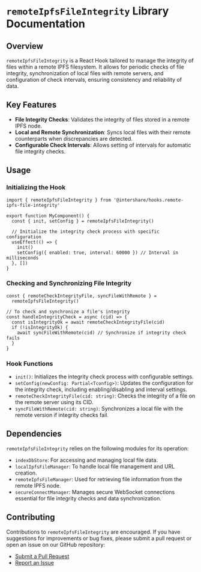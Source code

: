 # `remoteIpfsFileIntegrity` Library Documentation

## Overview

`remoteIpfsFileIntegrity` is a React Hook tailored to manage the integrity of files within a remote IPFS filesystem. It allows for periodic checks of file integrity, synchronization of local files with remote servers, and configuration of check intervals, ensuring consistency and reliability of data.

## Key Features

- **File Integrity Checks**: Validates the integrity of files stored in a remote IPFS node.
- **Local and Remote Synchronization**: Syncs local files with their remote counterparts when discrepancies are detected.
- **Configurable Check Intervals**: Allows setting of intervals for automatic file integrity checks.

## Usage

### Initializing the Hook

```tsx
import { remoteIpfsFileIntegrity } from '@intershare/hooks.remote-ipfs-file-integrity'

export function MyComponent() {
  const { init, setConfig } = remoteIpfsFileIntegrity()

  // Initialize the integrity check process with specific configuration
  useEffect(() => {
    init()
    setConfig({ enabled: true, interval: 60000 }) // Interval in milliseconds
  }, [])
}
```

### Checking and Synchronizing File Integrity

```tsx
const { remoteCheckIntegrityFile, syncFileWithRemote } =
  remoteIpfsFileIntegrity()

// To check and synchronize a file's integrity
const handleIntegrityCheck = async (cid) => {
  const isIntegrityOk = await remoteCheckIntegrityFile(cid)
  if (!isIntegrityOk) {
    await syncFileWithRemote(cid) // Synchronize if integrity check fails
  }
}
```

### Hook Functions

- `init()`: Initializes the integrity check process with configurable settings.
- `setConfig(newConfig: Partial<Tconfig>)`: Updates the configuration for the integrity check, including enabling/disabling and interval settings.
- `remoteCheckIntegrityFile(cid: string)`: Checks the integrity of a file on the remote server using its CID.
- `syncFileWithRemote(cid: string)`: Synchronizes a local file with the remote version if integrity checks fail.

## Dependencies

`remoteIpfsFileIntegrity` relies on the following modules for its operation:

- `indexDbStore`: For accessing and managing local file data.
- `localIpfsFileManager`: To handle local file management and URL creation.
- `remoteIpfsFileManager`: Used for retrieving file information from the remote IPFS node.
- `secureConnectManager`: Manages secure WebSocket connections essential for file integrity checks and data synchronization.

## Contributing

Contributions to `remoteIpfsFileIntegrity` are encouraged. If you have suggestions for improvements or bug fixes, please submit a pull request or open an issue on our GitHub repository:

- [Submit a Pull Request](https://github.com/Interplanetary-Share/ipfs-client-galacfetch/pulls)
- [Report an Issue](https://github.com/Interplanetary-Share/ipfs-client-galacfetch/issues)
